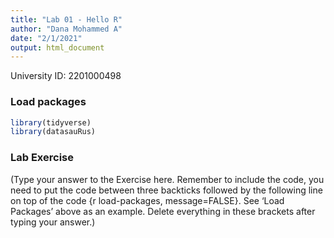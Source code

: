 ```yaml
---
title: "Lab 01 - Hello R"
author: "Dana Mohammed A"
date: "2/1/2021"
output: html_document
---
```


University ID: 2201000498

### Load packages

```r
library(tidyverse) 
library(datasauRus)
```


### Lab Exercise

(Type your answer to the Exercise here. Remember to include the code, you need to put the code between three backticks followed by the following line on top of the code {r load-packages, message=FALSE}. See 'Load Packages' above as an example. Delete everything in these brackets after typing your answer.)